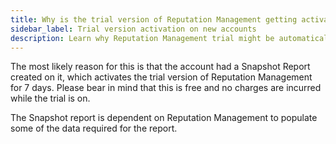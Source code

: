 ```yaml
---
title: Why is the trial version of Reputation Management getting activated on new accounts?
sidebar_label: Trial version activation on new accounts
description: Learn why Reputation Management trial might be automatically activated on new business accounts
---
```


The most likely reason for this is that the account had a Snapshot Report created on it, which activates the trial version of Reputation Management for 7 days. Please bear in mind that this is free and no charges are incurred while the trial is on.

The Snapshot report is dependent on Reputation Management to populate some of the data required for the report.